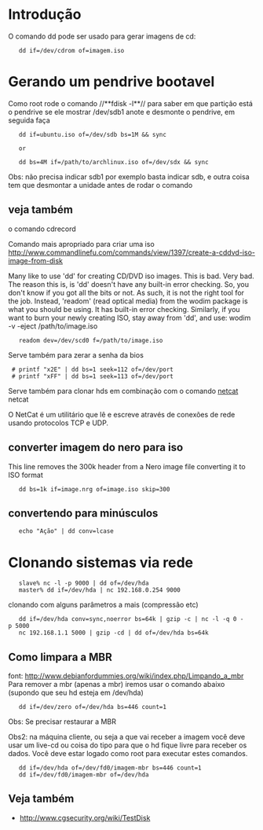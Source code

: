 =Introdução=
O comando dd pode ser usado para gerar imagens de cd:

	dd if=/dev/cdrom of=imagem.iso

=Gerando um pendrive bootavel=
Como root rode o comando //**fdisk -l**// para saber em que partição está o pendrive
se ele mostrar /dev/sdb1 anote e desmonte o pendrive, em seguida faça

	dd if=ubuntu.iso of=/dev/sdb bs=1M && sync

	or

	dd bs=4M if=/path/to/archlinux.iso of=/dev/sdx && sync

Obs: não precisa indicar sdb1 por exemplo basta indicar sdb, e outra coisa tem que desmontar a
unidade antes de rodar o comando
==veja também==
o comando cdrecord

Comando mais apropriado para criar uma iso
http://www.commandlinefu.com/commands/view/1397/create-a-cddvd-iso-image-from-disk

Many like to use 'dd' for creating CD/DVD iso images. This is bad. Very bad.
The reason this is, is 'dd' doesn't have any built-in error checking. So,
you don't know if you got all the bits or not. As such, it is not the right
tool for the job. Instead, 'readom' (read optical media) from the wodim package
is what you should be using. It has built-in error checking. Similarly, if you want
to burn your newly creating ISO, stay away from 'dd', and use:
wodim -v -eject /path/to/image.iso

	readom dev=/dev/scd0 f=/path/to/image.iso


Serve também para zerar a senha da bios

  # printf "x2E" | dd bs=1 seek=112 of=/dev/port
  # printf "xFF" | dd bs=1 seek=113 of=/dev/port


Serve também para clonar hds em combinação com o comando [[netcat]]
netcat

O NetCat é um utilitário que lê e escreve através de conexões de rede usando protocolos TCP e UDP.

==converter imagem do nero para iso==
This line removes the 300k header from a Nero image file converting it to ISO format

	dd bs=1k if=image.nrg of=image.iso skip=300


==convertendo para minúsculos==

	echo "Ação" | dd conv=lcase


=Clonando sistemas via rede=


	slave% nc -l -p 9000 | dd of=/dev/hda
	master% dd if=/dev/hda | nc 192.168.0.254 9000



clonando com alguns parâmetros a mais (compressão etc)

	dd if=/dev/hda conv=sync,noerror bs=64k | gzip -c | nc -l -q 0 -p 5000
	nc 192.168.1.1 5000 | gzip -cd | dd of=/dev/hda bs=64k


==Como limpara a MBR==
font: http://www.debianfordummies.org/wiki/index.php/Limpando_a_mbr
Para remover a mbr (apenas a mbr) iremos usar o comando abaixo (supondo que seu hd esteja em /dev/hda)

	dd if=/dev/zero of=/dev/hda bs=446 count=1



Obs: Se precisar restaurar a MBR

Obs2: na máquina cliente, ou seja a que vai receber a imagem você deve usar um live-cd ou coisa do tipo para que o hd fique livre para receber os dados. Você deve estar logado como root para executar estes comandos.


	dd if=/dev/hda of=/dev/fd0/imagem-mbr bs=446 count=1
	dd if=/dev/fd0/imagem-mbr of=/dev/hda


==Veja também==
* http://www.cgsecurity.org/wiki/TestDisk
